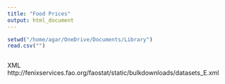 ```yaml
---
title: "Food Prices"
output: html_document
---
```


```r
setwd("/home/agar/OneDrive/Documents/Library")
read.csv("")



```

XML 
http://fenixservices.fao.org/faostat/static/bulkdownloads/datasets_E.xml